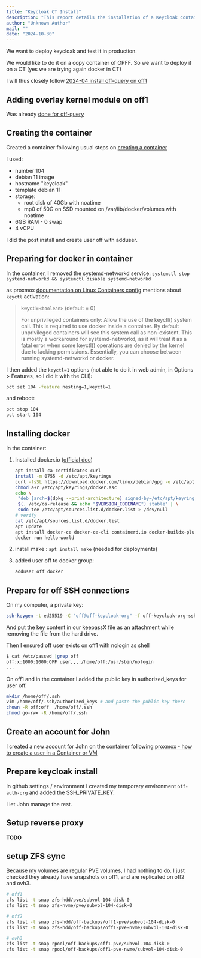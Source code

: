 ```yaml
---
title: "Keycloak CT Install"
description: "This report details the installation of a Keycloak container on off1 for production testing. It covers container creation, Docker setup within the container, SSH key configuration, and preparing for Keycloak deployment, including ZFS volume synchronization."
author: "Unknown Author"
mail: ""
date: "2024-10-30"
---
```


We want to deploy keycloak and test it in production.

We would like to do it on a copy container of OPFF.
So we want to deploy it on a CT (yes we are trying again docker in CT)

I will thus closely follow [2024-04 install off-query on off1](./2024-04-12-install-off-query-off1.md)


## Adding overlay kernel module on off1

Was already [done for off-query](./2024-04-12-install-off-query-off1.md#adding-overlay-kernel-module-on-off1)

## Creating the container

Created a container following usual steps on [creating a container](../proxmox.md#how-to-create-a-new-container)

I used:
* number 104
* debian 11 image
* hostname "keycloak"
* template debian 11
* storage:
  * root disk of 40Gb with noatime
  * mp0 of 50G on SSD mounted on /var/lib/docker/volumes with noatime
* 6GB RAM - 0 swap
* 4 vCPU

I did the post install and create user off with adduser.

## Preparing for docker in container


In the container, I removed the systemd-networkd service: `systemctl stop systemd-networkd && systemctl disable systemd-networkd`

as proxmox [documentation on Linux Containers config](https://pve.proxmox.com/wiki/Linux_Container) mentions about `keyctl` activation:

>  keyctl=`<boolean>` (default = 0)
>
> For unprivileged containers only: Allow the use of the keyctl() system call. This is required to use docker inside a container. By default unprivileged
> containers will see this system call as non-existent. This is mostly a workaround for systemd-networkd, as it will treat it as a fatal error 
> when some keyctl() operations are denied by the kernel due to lacking permissions. Essentially, you can choose between running systemd-networkd or docker.

I then added the `keyctl=1` options (not able to do it in web admin, in Options > Features, so I did it with the CLI):
```bash
pct set 104 -feature nesting=1,keyctl=1
```
and reboot:
```bash
pct stop 104
pct start 104
```

## Installing docker

In the container:
1. Installed docker.io ([official doc](https://docs.docker.com/engine/install/debian/#install-using-the-repository))
   ```bash
   apt install ca-certificates curl
   install -m 0755 -d /etc/apt/keyrings
   curl -fsSL https://download.docker.com/linux/debian/gpg -o /etc/apt/keyrings/docker.asc
   chmod a+r /etc/apt/keyrings/docker.asc
   echo \
    "deb [arch=$(dpkg --print-architecture) signed-by=/etc/apt/keyrings/docker.asc] https://download.docker.com/linux/debian \
    $(. /etc/os-release && echo "$VERSION_CODENAME") stable" | \
    sudo tee /etc/apt/sources.list.d/docker.list > /dev/null
   # verify
   cat /etc/apt/sources.list.d/docker.list
   apt update
   apt install docker-ce docker-ce-cli containerd.io docker-buildx-plugin docker-compose-plugin
   docker run hello-world
   ```

2. install make : `apt install make` (needed for deployments)

3. added user off to docker group:
   ```bash
   adduser off docker
   ```

## Prepare for off SSH connections

On my computer, a private key:
```bash
ssh-keygen -t ed25519 -C "off@off-keycloak-org" -f off-keycloak-org-ssh-key
```
And put the key content in our keepassX file as an attachment while removing the file from the hard drive.

Then I ensured off user exists on off1 with nologin as shell
```bash
$ cat /etc/passwd |grep off
off:x:1000:1000:OFF user,,,:/home/off:/usr/sbin/nologin
...
```

On off1 and in the container I added the public key in authorized_keys for user off.
```bash
mkdir /home/off/.ssh
vim /home/off/.ssh/authorized_keys # and paste the public key there
chown -R off:off  /home/off/.ssh
chmod go-rwx -R /home/off/.ssh
```

## Create an account for John

I created a new account for John on the container following [proxmox - how to create a user in a Container or VM](../proxmox.md#how-to-create-a-user-in-a-container-or-vm)

## Prepare keycloak install

In github settings / environment I created my temporary environment `off-auth-org` and added the SSH_PRIVATE_KEY.

I let John manage the rest.

## Setup reverse proxy

**TODO**

## setup ZFS sync

Because my volumes are regular PVE volumes, I had nothing to do.
I just checked they already have snapshots on off1, and are replicated on off2 and ovh3.

```bash
# off1
zfs list -t snap zfs-hdd/pve/subvol-104-disk-0
zfs list -t snap zfs-nvme/pve/subvol-104-disk-0
```

```bash
# off2
zfs list -t snap zfs-hdd/off-backups/off1-pve/subvol-104-disk-0
zfs list -t snap zfs-hdd/off-backups/off1-pve-nvme/subvol-104-disk-0
```

```bash
# ovh3
zfs list -t snap rpool/off-backups/off1-pve/subvol-104-disk-0
zfs list -t snap rpool/off-backups/off1-pve-nvme/subvol-104-disk-0
```

